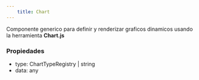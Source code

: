 ```yaml
---
    title: Chart
---
```



Componente generico para definir y renderizar graficos dinamicos usando la herramienta **Chart.js**

### Propiedades

- type: ChartTypeRegistry | string
-  data: any

<AstroCard>
    <Chart type="bar" data={{labels:[1,2],datasets:[{label:"test",data:[34,45]}]}}/>
</AstroCard>